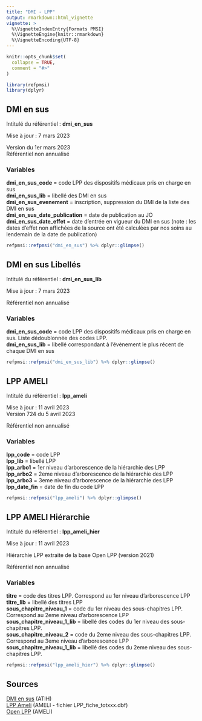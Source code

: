 ```yaml
---
title: "DMI - LPP"
output: rmarkdown::html_vignette
vignette: >
  %\VignetteIndexEntry{Formats PMSI}
  %\VignetteEngine{knitr::rmarkdown}
  %\VignetteEncoding{UTF-8}
---
```


```r
knitr::opts_chunk$set(
  collapse = TRUE,
  comment = "#>"
)
```

```r
library(refpmsi)
library(dplyr)
```

## DMI en sus  

Intitulé du référentiel : **dmi_en_sus**  

Mise à jour : 7 mars 2023  

Version du 1er mars 2023  
Référentiel non annualisé   

### Variables  
**dmi_en_sus_code** = code LPP des dispositifs médicaux pris en charge en sus  
**dmi_en_sus_lib** = libellé des DMI en sus    
**dmi_en_sus_evenement** = inscription, suppression du DMI de la liste des DMI en sus  
**dmi_en_sus_date_publication** = date de publication au JO  
**dmi_en_sus_date_effet** = date d'entrée en vigueur du DMI en sus (note : les dates d'effet non affichées de la source ont été calculées par nos soins au lendemain de la date de publication)  

```r

refpmsi::refpmsi("dmi_en_sus") %>% dplyr::glimpse()
```

## DMI en sus Libellés  

Intitulé du référentiel : **dmi_en_sus_lib**  

Mise à jour : 7 mars 2023  

Référentiel non annualisé   

### Variables  
**dmi_en_sus_code** = code LPP des dispositifs médicaux pris en charge en sus. Liste dédoublonnée des codes LPP.  
**dmi_en_sus_lib** = libellé correspondant à l'évènement le plus récent de chaque DMI en sus  

```r

refpmsi::refpmsi("dmi_en_sus_lib") %>% dplyr::glimpse()
```

## LPP AMELI    

Intitulé du référentiel : **lpp_ameli**  

Mise à jour : 11 avril 2023  
Version 724 du 5 avril 2023  

Référentiel non annualisé   

### Variables  
**lpp_code** = code LPP  
**lpp_lib** = libellé LPP  
**lpp_arbo1** = 1er niveau d'arborescence de la hiérarchie des LPP  
**lpp_arbo2** = 2eme niveau d'arborescence de la hiérarchie des LPP  
**lpp_arbo3** = 3eme niveau d'arborescence de la hiérarchie des LPP   
**lpp_date_fin** = date de fin du code LPP  

```r

refpmsi::refpmsi("lpp_ameli") %>% dplyr::glimpse()
```

## LPP AMELI Hiérarchie  

Intitulé du référentiel : **lpp_ameli_hier**  

Mise à jour : 11 avril 2023  

Hiérarchie LPP extraite de la base Open LPP (version 2021)  

Référentiel non annualisé   

### Variables  
**titre** = code des titres LPP. Correspond au 1er niveau d'arborescence LPP  
**titre_lib** = libellé des titres LPP  
**sous_chapitre_niveau_1** = code du 1er niveau des sous-chapitres LPP. Correspond au 2eme niveau d'arborescence LPP  
**sous_chapitre_niveau_1_lib** = libellé des codes du 1er niveau des sous-chapitres LPP.  
**sous_chapitre_niveau_2** = code du 2eme niveau des sous-chapitres LPP. Correspond au 3eme niveau d'arborescence LPP  
**sous_chapitre_niveau_1_lib** = libellé des codes du 2eme niveau des sous-chapitres LPP.  

```r

refpmsi::refpmsi("lpp_ameli_hier") %>% dplyr::glimpse()
```

## Sources  
[DMI en sus](https://www.atih.sante.fr/dispositifs-medicaux-pris-en-charge-en-sus) (ATIH)  
[LPP Ameli](http://www.codage.ext.cnamts.fr/codif/tips//telecharge/index_tele.php?p_site=AMELI) (AMELI - fichier LPP_fiche_totxxx.dbf)  
[Open LPP](https://assurance-maladie.ameli.fr/etudes-et-donnees/open-lpp-base-complete-depenses-dispositifs-medicaux) (AMELI)  

